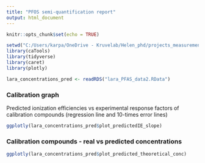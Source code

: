 ```yaml
---
title: "PFOS semi-quantification report"
output: html_document
---
```


```r
knitr::opts_chunk$set(echo = TRUE)

setwd("C:/Users/karpa/OneDrive - Kruvelab/Helen_phd/projects_measurements/Lara_PFAS")
library(caTools)
library(tidyverse)
library(caret)
library(plotly)

lara_concentrations_pred <- readRDS("lara_PFAS_data2.RData")


```

### Calibration graph

Predicted ionization efficiencies vs experimental response factors of calibration compounds
(regression line and 10-times error lines)

```r
ggplotly(lara_concentrations_pred$plot_predictedIE_slope)

```


### Calibration compounds - real vs predicted concentrations

```r
ggplotly(lara_concentrations_pred$plot_predicted_theoretical_conc)

```











